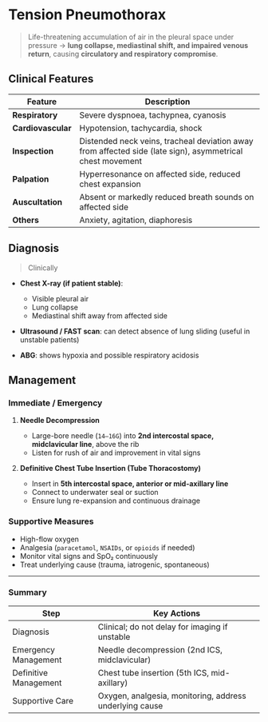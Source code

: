 # Tension Pneumothorax

> Life-threatening accumulation of air in the pleural space under pressure → **lung collapse, mediastinal shift, and impaired venous return**, causing **circulatory and respiratory compromise**.

## Clinical Features

| Feature            | Description                                                                                               |
| ------------------ | --------------------------------------------------------------------------------------------------------- |
| **Respiratory**    | Severe dyspnoea, tachypnea, cyanosis                                                                      |
| **Cardiovascular** | Hypotension, tachycardia, shock                                                                           |
| **Inspection**     | Distended neck veins, tracheal deviation away from affected side (late sign), asymmetrical chest movement |
| **Palpation**      | Hyperresonance on affected side, reduced chest expansion                                                  |
| **Auscultation**   | Absent or markedly reduced breath sounds on affected side                                                 |
| **Others**         | Anxiety, agitation, diaphoresis                                                                           |

## Diagnosis

> Clinically

- **Chest X-ray (if patient stable)**:

  - Visible pleural air
  - Lung collapse
  - Mediastinal shift away from affected side

- **Ultrasound / FAST scan**: can detect absence of lung sliding (useful in unstable patients)
- **ABG**: shows hypoxia and possible respiratory acidosis

## Management

### Immediate / Emergency

1. **Needle Decompression**

   - Large-bore needle (`14–16G`) into **2nd intercostal space, midclavicular line**, above the rib
   - Listen for rush of air and improvement in vital signs

2. **Definitive Chest Tube Insertion (Tube Thoracostomy)**

   - Insert in **5th intercostal space, anterior or mid-axillary line**
   - Connect to underwater seal or suction
   - Ensure lung re-expansion and continuous drainage

### Supportive Measures

- High-flow oxygen
- Analgesia (`paracetamol`, `NSAIDs`, or `opioids` if needed)
- Monitor vital signs and SpO₂ continuously
- Treat underlying cause (trauma, iatrogenic, spontaneous)

---

### Summary

| Step                  | Key Actions                                             |
| --------------------- | ------------------------------------------------------- |
| Diagnosis             | Clinical; do not delay for imaging if unstable          |
| Emergency Management  | Needle decompression (2nd ICS, midclavicular)           |
| Definitive Management | Chest tube insertion (5th ICS, mid-axillary)            |
| Supportive Care       | Oxygen, analgesia, monitoring, address underlying cause |
